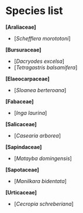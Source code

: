 # Species list {-}

**[Araliaceae]**

- [*Schefflera morototoni*]

**[Bursuraceae]**

- [*Dacryodes excelsa*]
- [*Tetragastris balsamifera*]

**[Elaeocarpaceae]**

   - [*Sloanea berteroana*]

**[Fabaceae]**

   - [*Inga laurina*]

**[Salicaceae]**

   - [*Casearia arborea*]

**[Sapindaceae]**

   - [*Matayba domingensis*]

**[Sapotaceae]**

   - [*Manilkara bidentata*]

**[Urticaceae]**

   - [*Cecropia schreberiana*]
   
